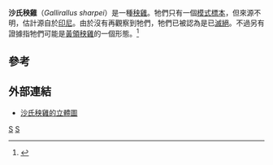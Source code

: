 {{Speciesbox 
| taxon = Gallirallus sharpei
| image = Naturalis Biodiversity Center - RMNH.AVES.87485 - Gallirallus sharpei (Büttikofer, 1893) - Sharpe's Rail - specimen - video.webm
| status = NR
| status_system = iucn3.1
| image_caption = Turnaround video of specimen RMNH 87485, [[Naturalis_Biodiversity_Center|Naturalis Biodiversity Center]]
| binomial_authority = Büttikofer, 1893
| synonyms = }}

'''沙氏秧雞'''（''Gallirallus sharpei''）是一種[[秧雞|秧雞]]。牠們只有一個[[模式標本|模式標本]]，但來源不明，估計源自於[[印尼|印尼]]。由於沒有再觀察到牠們，牠們已被認為是已[[滅絕|滅絕]]。不過另有證據指牠們可能是[[黃領秧雞|黃領秧雞]]的一個形態。<ref>{{Cite web|author=BirdLife International Globally Threatened Forums|year=2008|url=http://metropolis229.webcrossing.com/WebX/.2cba657e|title=Sharpe's Rail (''Gallirallus sharpei''): no longer recognised taxonomically|accessdate=2008-12-15}}{{dead link|date=2018年1月 |bot=InternetArchiveBot |fix-attempted=yes }}</ref>

==參考==
{{reflist}}

==外部連結==
* [http://nlbif.eti.uva.nl/naturalis/detail?lang=uk&id=62 沙氏秧雞的立體圖] {{Wayback|url=http://nlbif.eti.uva.nl/naturalis/detail?lang=uk&id=62 |date=20070428152123 }}
{{Taxonbar|from=Q1018461}}

[[Category:秧雞科|S]]
[[Category:1893年描述的鸟类|S]]
